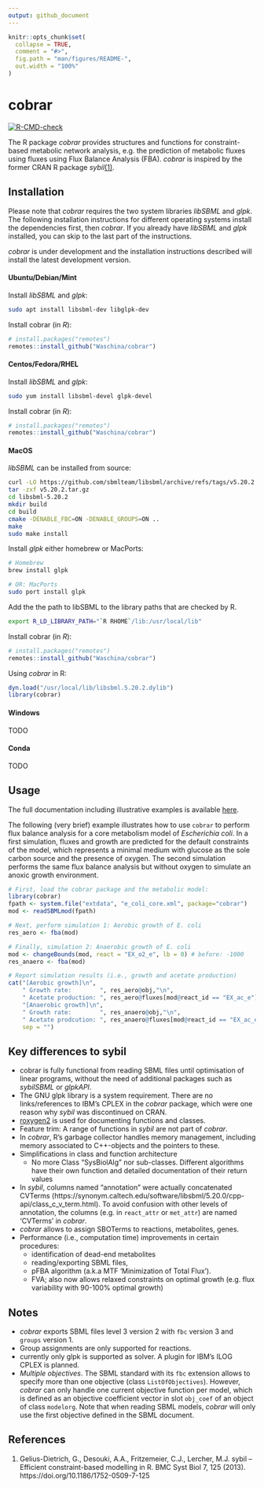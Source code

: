 ```yaml
---
output: github_document
---
```


<!-- README.md is generated from README.Rmd. Please edit that file -->

```r
knitr::opts_chunk$set(
  collapse = TRUE,
  comment = "#>",
  fig.path = "man/figures/README-",
  out.width = "100%"
)
```

# cobrar

<!-- badges: start -->
[![R-CMD-check](https://github.com/Waschina/cobrar/actions/workflows/R-CMD-check.yaml/badge.svg)](https://github.com/Waschina/cobrar/actions/workflows/R-CMD-check.yaml)
<!-- badges: end -->

The R package *cobrar* provides structures and functions for constraint-based metabolic network analysis, e.g. the prediction of metabolic fluxes using fluxes using Flux Balance Analysis (FBA). *cobrar* is inspired by the former CRAN R package *sybil*[(1)](#R1).

## Installation

Please note that *cobrar* requires the two system libraries *libSBML* and *glpk*. The following installation instructions for different operating systems install the dependencies first, then *cobrar*. If you already have *libSBML* and *glpk* installed, you can skip to the last part of the instructions.

*cobrar* is under development and the installation instructions described will install the latest development version.

#### Ubuntu/Debian/Mint

Install *libSBML* and *glpk*:
```sh
sudo apt install libsbml-dev libglpk-dev
```

Install cobrar (in *R*):
``` r
# install.packages("remotes")
remotes::install_github("Waschina/cobrar")
```

#### Centos/Fedora/RHEL

Install *libSBML* and *glpk*:
```sh
sudo yum install libsbml-devel glpk-devel
```

Install cobrar (in *R*):
``` r
# install.packages("remotes")
remotes::install_github("Waschina/cobrar")
```
#### MacOS

*libSBML* can be installed from source:
```sh
curl -LO https://github.com/sbmlteam/libsbml/archive/refs/tags/v5.20.2.tar.gz
tar -zxf v5.20.2.tar.gz
cd libsbml-5.20.2
mkdir build
cd build
cmake -DENABLE_FBC=ON -DENABLE_GROUPS=ON ..
make
sudo make install 
```

Install *glpk* either homebrew or MacPorts:
``` sh
# Homebrew
brew install glpk

# OR: MacPorts
sudo port install glpk
```

Add the the path to libSBML to the library paths that are checked by R.
``` sh
export R_LD_LIBRARY_PATH="`R RHOME`/lib:/usr/local/lib"
```

Install cobrar (in *R*):
``` r
# install.packages("remotes")
remotes::install_github("Waschina/cobrar")
``` 

Using *cobrar* in R:
``` r
dyn.load("/usr/local/lib/libsbml.5.20.2.dylib")
library(cobrar)
```

#### Windows
TODO

#### Conda
TODO

## Usage

The full documentation including illustrative examples is available [here](https://waschina.github.io/cobrar/).

The following (very brief) example illustrates how to use `cobrar` to perform flux balance analysis for a core metabolism model of *Escherichia coli*. In a first simulation, fluxes and growth are predicted for the default constraints of the model, which represents a minimal medium with glucose as the sole carbon source and the presence of oxygen. The second simulation performs the same flux balance analysis but without oxygen to simulate an anoxic growth environment.


```r
# First, load the cobrar package and the metabolic model:
library(cobrar)
fpath <- system.file("extdata", "e_coli_core.xml", package="cobrar")
mod <- readSBMLmod(fpath)

# Next, perform simulation 1: Aerobic growth of E. coli
res_aero <- fba(mod)

# Finally, simulation 2: Anaerobic growth of E. coli
mod <- changeBounds(mod, react = "EX_o2_e", lb = 0) # before: -1000
res_anaero <- fba(mod)

# Report simulation results (i.e., growth and acetate production)
cat("[Aerobic growth]\n",
    " Growth rate:        ", res_aero@obj,"\n",
    " Acetate production: ", res_aero@fluxes[mod@react_id == "EX_ac_e"],"\n\n",
    "[Anaerobic growth]\n",
    " Growth rate:        ", res_anaero@obj,"\n",
    " Acetate prodcution: ", res_anaero@fluxes[mod@react_id == "EX_ac_e"],"\n",
    sep = "")
```

## Key differences to sybil

- cobrar is fully functional from reading SBML files until optimisation of linear programs, without the need of additional packages such as *sybilSBML* or *glpkAPI*.
- The GNU glpk library is a system requirement. There are no links/references to IBM's CPLEX in the *cobrar* package, which were one reason why *sybil* was discontinued on CRAN.
- [roxygen2](https://roxygen2.r-lib.org/) is used for documenting functions and classes.
- Feature trim: A range of functions in *sybil* are not part of *cobrar*. 
- In *cobrar*, R's garbage collector handles memory management, including memory associated to C++-objects and the pointers to these.
- Simplifications in class and function architecture
  - No more Class "SysBiolAlg" nor sub-classes. Different algorithms have their own function and detailed documentation of their return values
- In *sybil*, columns named "annotation" were actually concatenated CVTerms (https://synonym.caltech.edu/software/libsbml/5.20.0/cpp-api/class_c_v_term.html). To avoid confusion with other levels of annotation, the columns (e.g. in `react_attr` or `met_attr`) are named 'CVTerms' in *cobrar*.
- *cobrar* allows to assign SBOTerms to reactions, metabolites, genes.
- Performance (i.e., computation time) improvements in certain procedures:
  - identification of dead-end metabolites
  - reading/exporting SBML files,
  - pFBA algorithm (a.k.a MTF 'Minimization of Total Flux').
  - FVA; also now allows relaxed constraints on optimal growth (e.g. flux variability with 90-100% optimal growth)


## Notes

- *cobrar* exports SBML files level 3 version 2 with `fbc` version 3 and `groups` version 1. 
- Group assignments are only supported for reactions.
- currently only glpk is supported as solver. A plugin for IBM's ILOG CPLEX is planned.
- *Multiple objectives*. The SBML standard with its `fbc` extension allows to specify more than one objective (class `ListOfObjectives`). However, *cobrar* can only handle one current objective function per model, which is defined as an objective coefficient vector in slot `obj_coef` of an object of class `modelorg`. Note that when reading SBML models, *cobrar* will only use the first objective defined in the SBML document.

## References

1. <a id="R1"></a>Gelius-Dietrich, G., Desouki, A.A., Fritzemeier, C.J., Lercher, M.J. sybil – Efficient constraint-based modelling in R. BMC Syst Biol 7, 125 (2013). https://doi.org/10.1186/1752-0509-7-125
